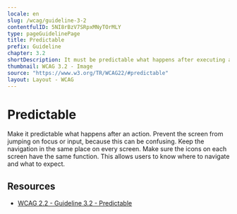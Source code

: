 ```yaml
---
locale: en
slug: /wcag/guideline-3-2
contentfulID: 5NI8rBzV7SRpxMNyTOrMLY
type: pageGuidelinePage
title: Predictable
prefix: Guideline
chapter: 3.2
shortDescription: It must be predictable what happens after executing an action.
thumbnail: WCAG 3.2 - Image
source: "https://www.w3.org/TR/WCAG22/#predictable"
layout: Layout - WCAG
---
```


# Predictable

Make it predictable what happens after an action. Prevent the screen from jumping on focus or input, because this can be confusing. Keep the navigation in the same place on every screen. Make sure the icons on each screen have the same function. This allows users to know where to navigate and what to expect.

## Resources

- [WCAG 2.2 - Guideline 3.2 - Predictable](https://www.w3.org/TR/WCAG22/#predictable)